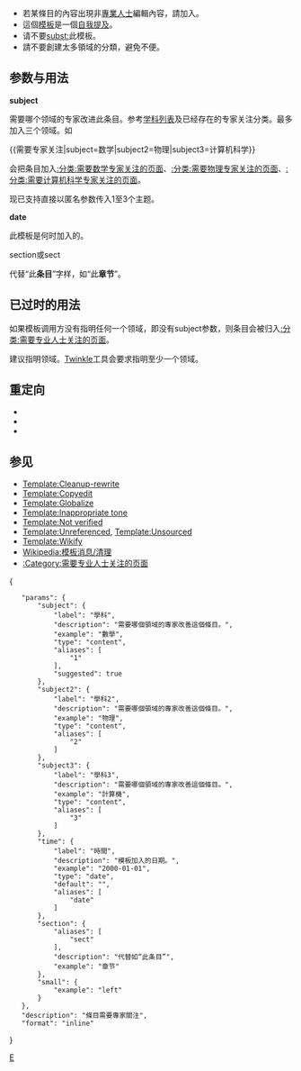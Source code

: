 <noinclude>{{template doc page viewed directly}}</noinclude>
{{Twinkle standard installation}}
{{High-use|5422}}
<!-- EDIT TEMPLATE DOCUMENTATION BELOW THIS LINE -->

* 若某條目的內容出現非[[專業人士]]編輯內容，請加入{{tl|需要专家关注}}。
* 這個[[Wikipedia:模板消息|模板]]是一個[[Wikipedia:避免自我提及|自我提及]]。
* 请不要[[Wikipedia:subst|subst:]]此模板。
* 請不要創建太多領域的分類，避免不便。

== 参数与用法 ==
;'''subject'''
需要哪个领域的专家改进此条目。参考[[学科列表]]及已经存在的专家关注分类。最多加入三个领域。如

<nowiki>{{需要专家关注|subject=数学|subject2=物理|subject3=计算机科学}}</nowiki>

会把条目加入[[:分类:需要数学专家关注的页面]]、[[:分类:需要物理专家关注的页面]]、[[:分类:需要计算机科学专家关注的页面]]。

现已支持直接以匿名参数传入1至3个主题。

;'''date'''
此模板是何时加入的。

; section或sect
代替“此'''条目'''”字样，如“此'''章节'''”。

== 已过时的用法 ==
如果模板调用方没有指明任何一个领域，即没有subject参数，则条目会被归入[[:分类:需要专业人士关注的页面]]。

建议指明领域。[[Wikipedia:Twinkle|Twinkle]]工具会要求指明至少一个领域。

== 重定向 ==
*{{tl|專業}}
*{{tl|专家}}
*{{tl|expert}}

== 参见 ==
* [[Template:Cleanup-rewrite]]
* [[Template:Copyedit]]
* [[Template:Globalize]]
* [[Template:Inappropriate tone]]
* [[Template:Not verified]]
* [[Template:Unreferenced]], [[Template:Unsourced]]
* [[Template:Wikify]]
* [[Wikipedia:模板消息/清理]]
* [[:Category:需要专业人士关注的页面]]
<templatedata>
{
	"params": {
		"subject": {
			"label": "學科",
			"description": "需要哪個領域的專家改善這個條目。",
			"example": "數學",
			"type": "content",
			"aliases": [
				"1"
			],
			"suggested": true
		},
		"subject2": {
			"label": "學科2",
			"description": "需要哪個領域的專家改善這個條目。",
			"example": "物理",
			"type": "content",
			"aliases": [
				"2"
			]
		},
		"subject3": {
			"label": "學科3",
			"description": "需要哪個領域的專家改善這個條目。",
			"example": "計算機",
			"type": "content",
			"aliases": [
				"3"
			]
		},
		"time": {
			"label": "時間",
			"description": "模板加入的日期。",
			"example": "2000-01-01",
			"type": "date",
			"default": "{{subst:#time:c}}",
			"aliases": [
				"date"
			]
		},
		"section": {
			"aliases": [
				"sect"
			],
			"description": "代替如“此条目”",
			"example": "章节"
		},
		"small": {
			"example": "left"
		}
	},
	"description": "條目需要專家關注",
	"format": "inline"
}</templatedata>
<includeonly>
[[Category:清理模板‎|E]]
</includeonly>